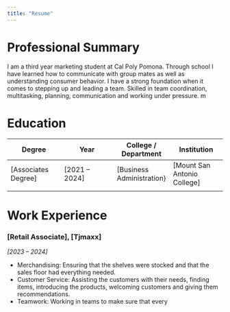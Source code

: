 ```yaml
---
title: "Resume"
---
```


# Professional Summary

I am a third year marketing student at Cal Poly Pomona. Through school I have learned how to communicate with group mates as well as understanding consumer behavior. I have a strong foundation when it comes to stepping up and leading a team. Skilled in team coordination, multitasking, planning, communication and working under pressure. m

# Education

| Degree | Year | College / Department | Institution |
|------------------|------------------|------------------|------------------|
| \[Associates Degree\] | \[2021 – 2024\] | \[Business Administration} | \[Mount San Antonio College\] |
|  |  |  |  |

# Work Experience

### \[Retail Associate\], \[Tjmaxx\]

*\[2023 – 2024\]*

-   Merchandising: Ensuring that the shelves were stocked and that the sales floor had everything needed.\
-   Customer Service: Assisting the customers with their needs, finding items, introducing the products, welcoming customers and giving them recommendations.\
-   Teamwork: Working in teams to make sure that every